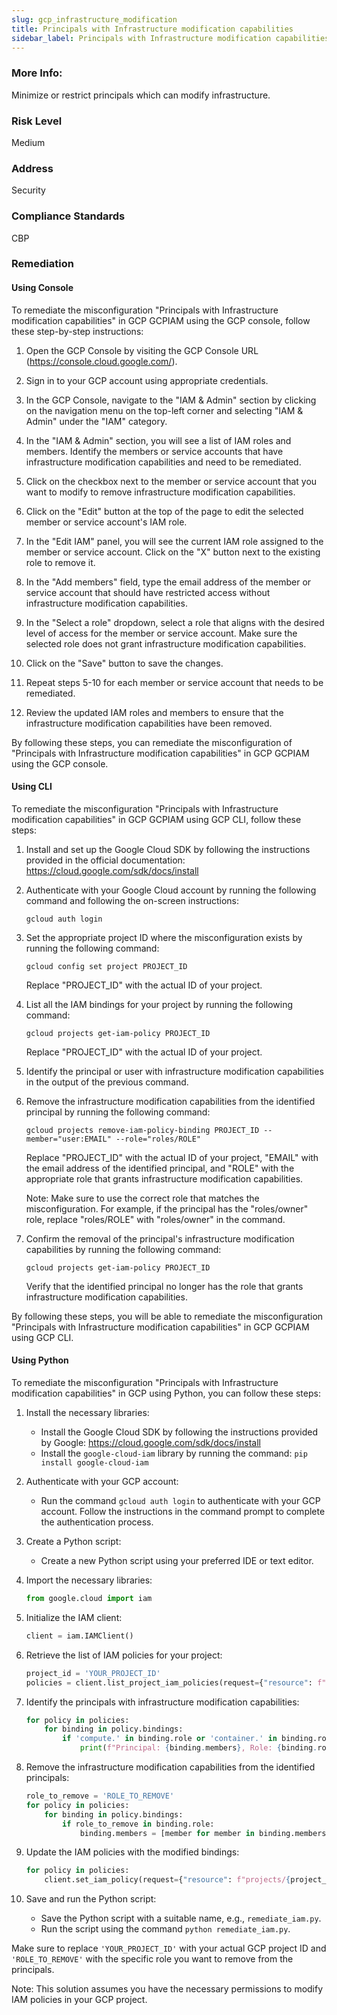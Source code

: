 ```yaml
---
slug: gcp_infrastructure_modification
title: Principals with Infrastructure modification capabilities
sidebar_label: Principals with Infrastructure modification capabilities
---
```


### More Info:

Minimize or restrict principals which can modify infrastructure.

### Risk Level

Medium

### Address

Security

### Compliance Standards

CBP
### Remediation

#### Using Console

To remediate the misconfiguration "Principals with Infrastructure modification capabilities" in GCP GCPIAM using the GCP console, follow these step-by-step instructions:

1. Open the GCP Console by visiting the GCP Console URL (https://console.cloud.google.com/).
2. Sign in to your GCP account using appropriate credentials.
3. In the GCP Console, navigate to the "IAM & Admin" section by clicking on the navigation menu on the top-left corner and selecting "IAM & Admin" under the "IAM" category.

4. In the "IAM & Admin" section, you will see a list of IAM roles and members. Identify the members or service accounts that have infrastructure modification capabilities and need to be remediated.

5. Click on the checkbox next to the member or service account that you want to modify to remove infrastructure modification capabilities.

6. Click on the "Edit" button at the top of the page to edit the selected member or service account's IAM role.

7. In the "Edit IAM" panel, you will see the current IAM role assigned to the member or service account. Click on the "X" button next to the existing role to remove it.

8. In the "Add members" field, type the email address of the member or service account that should have restricted access without infrastructure modification capabilities.

9. In the "Select a role" dropdown, select a role that aligns with the desired level of access for the member or service account. Make sure the selected role does not grant infrastructure modification capabilities.

10. Click on the "Save" button to save the changes.

11. Repeat steps 5-10 for each member or service account that needs to be remediated.

12. Review the updated IAM roles and members to ensure that the infrastructure modification capabilities have been removed.

By following these steps, you can remediate the misconfiguration of "Principals with Infrastructure modification capabilities" in GCP GCPIAM using the GCP console.

#### Using CLI

To remediate the misconfiguration "Principals with Infrastructure modification capabilities" in GCP GCPIAM using GCP CLI, follow these steps:

1. Install and set up the Google Cloud SDK by following the instructions provided in the official documentation: https://cloud.google.com/sdk/docs/install

2. Authenticate with your Google Cloud account by running the following command and following the on-screen instructions:
   ```
   gcloud auth login
   ```

3. Set the appropriate project ID where the misconfiguration exists by running the following command:
   ```
   gcloud config set project PROJECT_ID
   ```

   Replace "PROJECT_ID" with the actual ID of your project.

4. List all the IAM bindings for your project by running the following command:
   ```
   gcloud projects get-iam-policy PROJECT_ID
   ```

   Replace "PROJECT_ID" with the actual ID of your project.

5. Identify the principal or user with infrastructure modification capabilities in the output of the previous command.

6. Remove the infrastructure modification capabilities from the identified principal by running the following command:
   ```
   gcloud projects remove-iam-policy-binding PROJECT_ID --member="user:EMAIL" --role="roles/ROLE"
   ```

   Replace "PROJECT_ID" with the actual ID of your project, "EMAIL" with the email address of the identified principal, and "ROLE" with the appropriate role that grants infrastructure modification capabilities.

   Note: Make sure to use the correct role that matches the misconfiguration. For example, if the principal has the "roles/owner" role, replace "roles/ROLE" with "roles/owner" in the command.

7. Confirm the removal of the principal's infrastructure modification capabilities by running the following command:
   ```
   gcloud projects get-iam-policy PROJECT_ID
   ```

   Verify that the identified principal no longer has the role that grants infrastructure modification capabilities.

By following these steps, you will be able to remediate the misconfiguration "Principals with Infrastructure modification capabilities" in GCP GCPIAM using GCP CLI.

#### Using Python

To remediate the misconfiguration "Principals with Infrastructure modification capabilities" in GCP using Python, you can follow these steps:

1. Install the necessary libraries:
   - Install the Google Cloud SDK by following the instructions provided by Google: https://cloud.google.com/sdk/docs/install
   - Install the `google-cloud-iam` library by running the command: `pip install google-cloud-iam`

2. Authenticate with your GCP account:
   - Run the command `gcloud auth login` to authenticate with your GCP account. Follow the instructions in the command prompt to complete the authentication process.

3. Create a Python script:
   - Create a new Python script using your preferred IDE or text editor.

4. Import the necessary libraries:
   ```python
   from google.cloud import iam
   ```

5. Initialize the IAM client:
   ```python
   client = iam.IAMClient()
   ```

6. Retrieve the list of IAM policies for your project:
   ```python
   project_id = 'YOUR_PROJECT_ID'
   policies = client.list_project_iam_policies(request={"resource": f"projects/{project_id}"})
   ```

7. Identify the principals with infrastructure modification capabilities:
   ```python
   for policy in policies:
       for binding in policy.bindings:
           if 'compute.' in binding.role or 'container.' in binding.role:
               print(f"Principal: {binding.members}, Role: {binding.role}")
   ```

8. Remove the infrastructure modification capabilities from the identified principals:
   ```python
   role_to_remove = 'ROLE_TO_REMOVE'
   for policy in policies:
       for binding in policy.bindings:
           if role_to_remove in binding.role:
               binding.members = [member for member in binding.members if 'compute.' not in member and 'container.' not in member]
   ```

9. Update the IAM policies with the modified bindings:
   ```python
   for policy in policies:
       client.set_iam_policy(request={"resource": f"projects/{project_id}", "policy": policy})
   ```

10. Save and run the Python script:
    - Save the Python script with a suitable name, e.g., `remediate_iam.py`.
    - Run the script using the command `python remediate_iam.py`.

Make sure to replace `'YOUR_PROJECT_ID'` with your actual GCP project ID and `'ROLE_TO_REMOVE'` with the specific role you want to remove from the principals.

Note: This solution assumes you have the necessary permissions to modify IAM policies in your GCP project.



